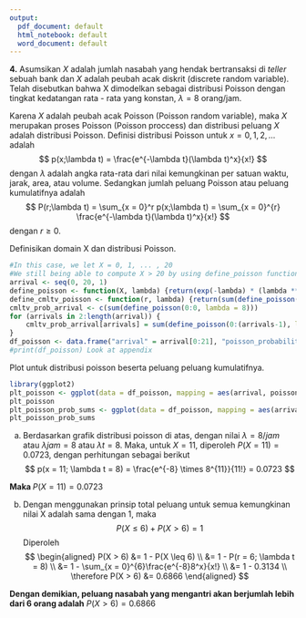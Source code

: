 ---
output:
  pdf_document: default
  html_notebook: default
  word_document: default
---
**4.** Asumsikan $X$ adalah jumlah nasabah yang hendak bertransaksi di *teller* sebuah bank dan $X$ adalah peubah acak diskrit (discrete random variable). Telah disebutkan bahwa X dimodelkan sebagai distribusi Poisson dengan tingkat kedatangan rata - rata yang konstan, $\lambda = 8$ orang/jam.

Karena $X$ adalah peubah acak Poisson (Poisson random variable), maka $X$ merupakan proses Poisson (Poisson proccess) dan distribusi peluang $X$ adalah distribusi Poisson. Definisi distribusi Poisson untuk $x = 0, 1, 2, ...$ adalah
$$
p(x;\lambda t) = \frac{e^{-\lambda t}(\lambda t)^x}{x!}
$$
dengan $\lambda$ adalah angka rata-rata dari nilai kemungkinan per satuan waktu, jarak, area, atau volume. Sedangkan jumlah peluang Poisson atau peluang kumulatifnya adalah
$$
P(r;\lambda t) = \sum_{x = 0}^r p(x;\lambda t) = \sum_{x = 0}^{r}
\frac{e^{-\lambda t}(\lambda t)^x}{x!}
$$
dengan $r \geq 0$.

Definisikan domain X dan distribusi Poisson.
```{r}
#In this case, we let X = 0, 1, ... , 20
#We still being able to compute X > 20 by using define_poisson function
arrival <- seq(0, 20, 1)
define_poisson <- function(X, lambda) {return(exp(-lambda) * (lambda ** X) / factorial(X))}
define_cmltv_poisson <- function(r, lambda) {return(sum(define_poisson(seq(0, r, 1), lambda)))}
cmltv_prob_arrival <- c(sum(define_poisson(0:0, lambda = 8)))
for (arrivals in 2:length(arrival)) {
    cmltv_prob_arrival[arrivals] = sum(define_poisson(0:(arrivals-1), lambda = 8))
}
df_poisson <- data.frame("arrival" = arrival[0:21], "poisson_probability" = define_poisson(arrival, lambda = 8), "poisson_probability_sums" = cmltv_prob_arrival[0:21])
#print(df_poisson) Look at appendix
```

Plot untuk distribusi poisson beserta peluang peluang kumulatifnya.
```{r}
library(ggplot2)
plt_poisson <- ggplot(data = df_poisson, mapping = aes(arrival, poisson_probability)) + geom_bar(stat = "identity", color = "skyblue", aes(fill = poisson_probability)) + ggtitle("poisson distribution for lambda = 8")
plt_poisson
plt_poisson_prob_sums <- ggplot(data = df_poisson, mapping = aes(arrival, poisson_probability_sums)) + geom_step(color = "blue") + geom_point(color = "darkblue") + ggtitle("poisson probability sums for lambda = 8")
plt_poisson_prob_sums
```
a. Berdasarkan grafik distribusi poisson di atas, dengan nilai $\lambda = 8/jam$ atau $\lambda jam = 8$ atau $\lambda t = 8$. Maka, untuk $X = 11$, diperoleh $P(X = 11) = 0.0723$, dengan perhitungan sebagai berikut
$$
p(x = 11; \lambda t = 8) = \frac{e^{-8} \times 8^{11}}{11!} = 0.0723
$$

**Maka ** $P(X = 11) = 0.0723$

b. Dengan menggunakan prinsip total peluang untuk semua kemungkinan nilai X adalah sama dengan 1, maka
$$
P(X \leq 6) + P(X > 6) = 1
$$
Diperoleh
$$
\begin{aligned}
P(X > 6) &= 1 - P(X \leq 6) 
\\ 
&= 1 - P(r = 6; \lambda t = 8) 
\\
&= 1 - \sum_{x = 0}^{6}\frac{e^{-8}8^x}{x!} 
\\
&= 1 - 0.3134 
\\
\therefore P(X > 6) &= 0.6866
\end{aligned}
$$

**Dengan demikian, peluang nasabah yang mengantri akan berjumlah lebih dari 6 orang adalah** $P(X > 6) = 0.6866$